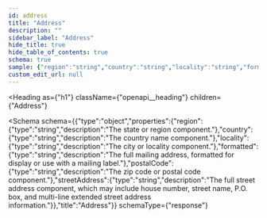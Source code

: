 ```yaml
---
id: address
title: "Address"
description: ""
sidebar_label: "Address"
hide_title: true
hide_table_of_contents: true
schema: true
sample: {"region":"string","country":"string","locality":"string","formatted":"string","postalCode":"string","streetAddress":"string"}
custom_edit_url: null
---
```



<Heading
  as={"h1"}
  className={"openapi__heading"}
  children={"Address"}
>
</Heading>





<Schema
  schema={{"type":"object","properties":{"region":{"type":"string","description":"The state or region component."},"country":{"type":"string","description":"The country name component."},"locality":{"type":"string","description":"The city or locality component."},"formatted":{"type":"string","description":"The full mailing address, formatted for display or use with             a mailing label."},"postalCode":{"type":"string","description":"The zip code or postal code component."},"streetAddress":{"type":"string","description":"The full street address component, which may include house             number, street name, P.O. box, and multi-line extended street address             information."}},"title":"Address"}}
  schemaType={"response"}
>
  
</Schema>
            